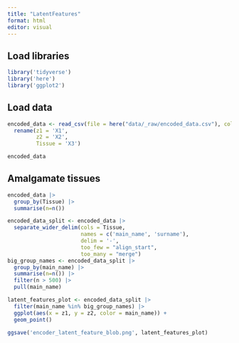 ```yaml
---
title: "LatentFeatures"
format: html
editor: visual
---
```


## Load libraries

```r
library('tidyverse')
library('here')
library('ggplot2')
```

## Load data

```r
encoded_data <- read_csv(file = here("data/_raw/encoded_data.csv"), col_names=FALSE) |>
  rename(z1 = 'X1',
         z2 = 'X2',
         Tissue = 'X3')

encoded_data
```

## Amalgamate tissues

```r
encoded_data |>
  group_by(Tissue) |>
  summarise(n=n())

encoded_data_split <- encoded_data |>
  separate_wider_delim(cols = Tissue,
                       names = c('main_name', 'surname'),
                       delim = '-',
                       too_few = "align_start",
                       too_many = "merge")
big_group_names <- encoded_data_split |>
  group_by(main_name) |>
  summarise(n=n()) |>
  filter(n > 500) |>
  pull(main_name)


```

```r
latent_features_plot <- encoded_data_split |>
  filter(main_name %in% big_group_names) |>
  ggplot(aes(x = z1, y = z2, color = main_name)) +
  geom_point()

ggsave('encoder_latent_feature_blob.png', latent_features_plot)
```
